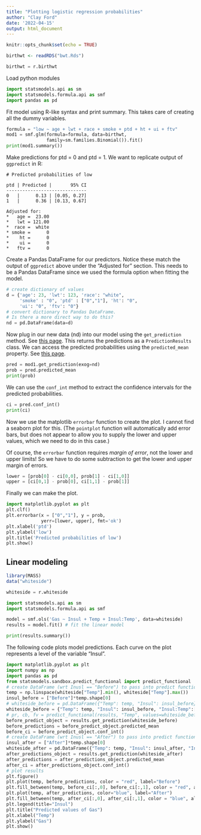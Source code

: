 ```yaml
---
title: "Plotting logistic regression probabilities"
author: "Clay Ford"
date: '2022-04-15'
output: html_document
---
```


```r
knitr::opts_chunk$set(echo = TRUE)
```

```r
birthwt <- readRDS("bwt.Rds")
```

```python
birthwt = r.birthwt
```

Load python modules

```python
import statsmodels.api as sm
import statsmodels.formula.api as smf
import pandas as pd
```

Fit model using R-like syntax and print summary. This takes care of creating all the dummy variables. 

```python
formula = "low ~ age + lwt + race + smoke + ptd + ht + ui + ftv"
mod1 = smf.glm(formula=formula, data=birthwt,
               family=sm.families.Binomial()).fit()
print(mod1.summary())
```

Make predictions for ptd = 0 and ptd = 1. We want to replicate output of `ggpredict` in R:

```
# Predicted probabilities of low

ptd | Predicted |       95% CI
------------------------------
0   |      0.13 | [0.05, 0.27]
1   |      0.36 | [0.13, 0.67]

Adjusted for:
*   age =  23.00
*   lwt = 121.00
*  race =  white
* smoke =      0
*    ht =      0
*    ui =      0
*   ftv =      0

```

Create a Pandas DataFrame for our predictors. Notice these match the output of `ggpredict` above under the "Adjusted for" section. This needs to be a Pandas DataFrame since we used the formula option when fitting the model.

```python
# create dictionary of values
d = {'age': 23, 'lwt': 123, 'race': "white",
     'smoke' : "0", 'ptd' : ["0","1"], 'ht': "0", 
     'ui': "0", 'ftv': "0"}
# convert dictionary to Pandas DataFrame.
# Is there a more direct way to do this?
nd = pd.DataFrame(data=d)
```

Now plug in our new data (nd) into our model using the `get_prediction` method. See [this page](https://www.statsmodels.org/devel/generated/statsmodels.genmod.generalized_linear_model.GLMResults.html#statsmodels.genmod.generalized_linear_model.GLMResults). This returns the predictions as a `PredictionResults` class. We can access the predicted probabilities using the `predicted_mean` property. See [this page](https://www.statsmodels.org/devel/generated/statsmodels.tsa.base.prediction.PredictionResults.html). 

```python
pred = mod1.get_prediction(exog=nd)
prob = pred.predicted_mean
print(prob)
```

We can use the `conf_int` method to extract the confidence intervals for the predicted probabilities.

```python
ci = pred.conf_int()
print(ci)
```

Now we use the matplotlib `errorbar` function to create the plot. I cannot find a seaborn plot for this. (The `pointplot` function will automatically add error bars, but does not appear to allow you to supply the lower and upper values, which we need to do in this case.)

Of course, the `errorbar` function requires _margin of error_, not the lower and upper limits! So we have to do some subtraction to get the lower and upper margin of errors.

```python
lower = [prob[0] - ci[0,0], prob[1] - ci[1,0]]
upper = [ci[0,1] - prob[0], ci[1,1] - prob[1]]
```

Finally we can make the plot.

```python
import matplotlib.pyplot as plt
plt.clf()
plt.errorbar(x = ["0","1"], y = prob, 
             yerr=[lower, upper], fmt='ok')
plt.xlabel('ptd')
plt.ylabel('low')
plt.title('Predicted probabilities of low')
plt.show()
```

## Linear modeling

```r
library(MASS)
data("whiteside")
```


```python
whiteside = r.whiteside
```


```python
import statsmodels.api as sm
import statsmodels.formula.api as smf

model = smf.ols('Gas ~ Insul + Temp + Insul:Temp', data=whiteside)
results = model.fit() # fit the linear model
```

```python
print(results.summary())
```


The following code plots model predictions. Each curve on the plot represents a level of the variable "Insul".

```python
import matplotlib.pyplot as plt
import numpy as np
import pandas as pd
from statsmodels.sandbox.predict_functional import predict_functional
# create DataFrame (wrt Inusl == "Before") to pass into predict function
temp = np.linspace(whiteside["Temp"].min(), whiteside["Temp"].max())
insul_before = ["Before"]*temp.shape[0]
# whiteside_before = pd.DataFrame({"Temp": temp, "Insul": insul_before})
whiteside_before = {"Temp": temp, "Insul": insul_before, "Insul:Temp":[0]*temp.shape[0]}
# pr, cb, fv = predict_functional(results, "Temp", values=whiteside_before, ci_method='scheffe')
before_predict_object = results.get_prediction(whiteside_before)
before_predictions = before_predict_object.predicted_mean
before_ci = before_predict_object.conf_int()
# create DataFrame (wrt Inusl == "After") to pass into predict function
insul_after = ["After"]*temp.shape[0]
whiteside_after = pd.DataFrame({"Temp": temp, "Insul": insul_after, "Insul:Temp":temp})
after_predictions_object = results.get_prediction(whiteside_after)
after_predictions = after_predictions_object.predicted_mean
after_ci = after_predictions_object.conf_int()
# plot results
plt.figure()
plt.plot(temp, before_predictions, color = "red", label="Before")
plt.fill_between(temp, before_ci[:,0], before_ci[:,1], color = "red", alpha = 0.1)
plt.plot(temp, after_predictions, color="blue", label="After")
plt.fill_between(temp, after_ci[:,0], after_ci[:,1], color = "blue", alpha = 0.1)
plt.legend(title="Insul")
plt.title("Predicted values of Gas")
plt.xlabel("Temp")
plt.ylabel("Gas")
plt.show()
```